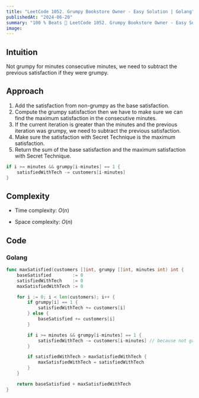 ```yaml
---
title: "LeetCode 1052. Grumpy Bookstore Owner - Easy Solution | Golang"
publishedAt: "2024-06-20"
summary: "100 % Beats 💯 LeetCode 1052. Grumpy Bookstore Owner - Easy Solution | Golang"
image: 
---
```


<LeetCodeLink url="https://leetcode.com/problems/grumpy-bookstore-owner/" title="1052. Grumpy Bookstore Owner"/>

## Intuition

Not grumpy for minutes consecutive minutes, we need to subtract the previous satisfaction if they were grumpy.

## Approach

1. Add the satisfaction from non-grumpy as the base satisfaction.
2. Compute the grumpy satisfaction then we have to make sure we can find the maximum satisfaction in the consecutive minutes.
3. If the current iteration is greater than the minutes and the previous iteration was grumpy, we need to subtract the previous satisfaction.
4. Make sure the satisfaction with Secret Technique is the maximum satisfaction.
5. Return the sum of the base satisfaction and the maximum satisfaction with Secret Technique.

```go
if i >= minutes && grumpy[i-minutes] == 1 {
    satisfiedWithTech -= customers[i-minutes]
}
```

## Complexity

- Time complexity: $O(n)$

- Space complexity: $O(n)$

## Code

### Golang

```go
func maxSatisfied(customers []int, grumpy []int, minutes int) int {
	baseSatisfied        := 0
	satisfiedWithTech    := 0
	maxSatisfiedWithTech := 0

	for i := 0; i < len(customers); i++ {
		if grumpy[i] == 1 {
			satisfiedWithTech += customers[i]
		} else {
			baseSatisfied += customers[i]
		}

		if i >= minutes && grumpy[i-minutes] == 1 {
			satisfiedWithTech -= customers[i-minutes] // because not grumpy for minutes consecutive minutes
		}

		if satisfiedWithTech > maxSatisfiedWithTech {
			maxSatisfiedWithTech = satisfiedWithTech
		}
	}

	return baseSatisfied + maxSatisfiedWithTech
}
```